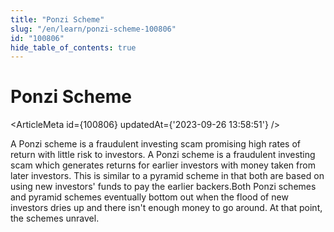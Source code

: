 ```yaml
---
title: "Ponzi Scheme"
slug: "/en/learn/ponzi-scheme-100806"
id: "100806"
hide_table_of_contents: true
---
```



# Ponzi Scheme

<ArticleMeta id={100806} updatedAt={'2023-09-26 13:58:51'} />
<div className='border-solid border-b border-t-0 my-4 border-[var(--ifm-color-gray-300)]' />

A Ponzi scheme is a fraudulent investing scam promising high rates of return with little risk to investors. A Ponzi scheme is a fraudulent investing scam which generates returns for earlier investors with money taken from later investors. This is similar to a pyramid scheme in that both are based on using new investors' funds to pay the earlier backers.Both Ponzi schemes and pyramid schemes eventually bottom out when the flood of new investors dries up and there isn't enough money to go around. At that point, the schemes unravel.
